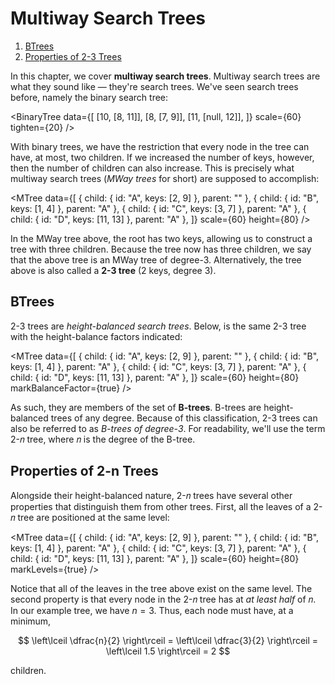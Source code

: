 
# Multiway Search Trees

1. [BTrees](#btrees)
2. [Properties of 2-3 Trees](#properties-of-2-3-trees)

In this chapter, we cover **multiway search trees**. Multiway search trees
are what they sound like — they're search trees. We've seen search trees
before, namely the binary search tree:

<BinaryTree
	data={[
		[10, [8, 11]],
		[8, [7, 9]],
		[11, [null, 12]],
	]}
	scale={60}
	tighten={20}
/>

With binary trees, we have the restriction that every node in the tree can
have, at most, two children. If we increased the number of keys, however,
then the number of children can also increase. This is precisely what
multiway search trees (_MWay trees_ for short) are supposed to accomplish:

<MTree
	data={[
		{ child: { id: "A", keys: [2, 9] }, parent: "" },
		{ child: { id: "B", keys: [1, 4] }, parent: "A" },
		{ child: { id: "C", keys: [3, 7] }, parent: "A" },
		{ child: { id: "D", keys: [11, 13] }, parent: "A" },
	]}
	scale={60}
	height={80}
/>

In the MWay tree above, the root has two keys, allowing us to construct a
tree with three children. Because the tree now has three children, we say
that the above tree is an MWay tree of degree-3. Alternatively, the tree
above is also called a **2-3 tree** (2 keys, degree 3).

## BTrees

2-3 trees are _height-balanced search trees_. Below, is the same 2-3 tree
with the height-balance factors indicated:

<MTree
	data={[
		{ child: { id: "A", keys: [2, 9] }, parent: "" },
		{ child: { id: "B", keys: [1, 4] }, parent: "A" },
		{ child: { id: "C", keys: [3, 7] }, parent: "A" },
		{ child: { id: "D", keys: [11, 13] }, parent: "A" },
	]}
	scale={60}
	height={80}
	markBalanceFactor={true}
/>

As such, they are members of the set of **B-trees**. B-trees are
height-balanced trees of any degree. Because of this classification, 2-3
trees can also be referred to as _B-trees of degree-3_. For readability,
we'll use the term 2-𝑛 tree, where 𝑛 is the degree of the B-tree.

## Properties of 2-n Trees

Alongside their height-balanced nature, 2-𝑛 trees have several other
properties that distinguish them from other trees. First, all the leaves of
a 2-𝑛 tree are positioned at the same level:

<MTree
	data={[
		{ child: { id: "A", keys: [2, 9] }, parent: "" },
		{ child: { id: "B", keys: [1, 4] }, parent: "A" },
		{ child: { id: "C", keys: [3, 7] }, parent: "A" },
		{ child: { id: "D", keys: [11, 13] }, parent: "A" },
	]}
	scale={60}
	height={80}
	markLevels={true}
/>

Notice that all of the leaves in the tree above exist on the same level.
The second property is that every node in the 2-𝑛 tree has at _at least
half_ of 𝑛. In our example tree, we have ${n = 3.}$ Thus, each node must
have, at a minimum,

$$
	\left\lceil \dfrac{n}{2} \right\rceil = \left\lceil \dfrac{3}{2} \right\rceil = \left\lceil 1.5 \right\rceil = 2
$$

children.
